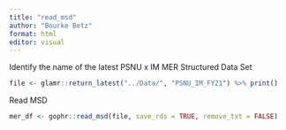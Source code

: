 ```yaml
---
title: "read_msd"
author: "Bourke Betz"
format: html
editor: visual
---
```


Identify the name of the latest PSNU x IM MER Structured Data Set

```r

file <- glamr::return_latest("../Data/", "PSNU_IM_FY21") %>% print()

```

Read MSD

```r
mer_df <- gophr::read_msd(file, save_rds = TRUE, remove_txt = FALSE)
```
